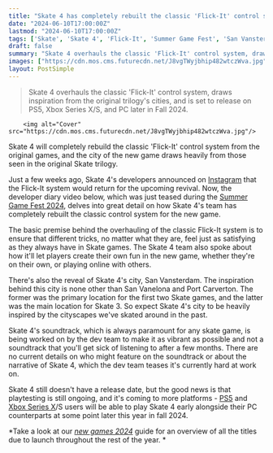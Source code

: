 ```yaml
---
title: "Skate 4 has completely rebuilt the classic 'Flick-It' control system, and draws on two classic Skate cities for its new location"
date: "2024-06-10T17:00:00Z"
lastmod: "2024-06-10T17:00:00Z"
tags: ['Skate', 'Skate 4', 'Flick-It', 'Summer Game Fest', 'San Vansterdam', 'San Vanelona', 'Port Carverton']
draft: false
summary: "Skate 4 overhauls the classic 'Flick-It' control system, draws inspiration from the original trilogy's cities, and is set to release on PS5, Xbox Series X/S, and PC later in Fall 2024."
images: ["https://cdn.mos.cms.futurecdn.net/J8vgTWyjbhip482wtczWva.jpg"]
layout: PostSimple
---
```

> Skate 4 overhauls the classic 'Flick-It' control system, draws inspiration from the original trilogy's cities, and is set to release on PS5, Xbox Series X/S, and PC later in Fall 2024.


        <img alt="Cover" src="https://cdn.mos.cms.futurecdn.net/J8vgTWyjbhip482wtczWva.jpg"/>
        
Skate 4 will completely rebuild the classic 'Flick-It' control system from the original games, and the city of the new game draws heavily from those seen in the original Skate trilogy. 

Just a few weeks ago, Skate 4's developers announced on [Instagram](https://www.instagram.com/reel/C2QDieig3FZ/) that the Flick-It system would return for the upcoming revival. Now, the developer diary video below, which was just teased during the [Summer Game Fest 2024](https://www.gamesradar.com/summer-game-fest-schedule-2024/), delves into great detail on how Skate 4's team has completely rebuilt the classic control system for the new game.

The basic premise behind the overhauling of the classic Flick-It system is to ensure that different tricks, no matter what they are, feel just as satisfying as they always have in Skate games. The Skate 4 team also spoke about how it'll let players create their own fun in the new game, whether they're on their own, or playing online with others.

There's also the reveal of Skate 4's city, San Vansterdam. The inspiration behind this city is none other than San Vanelona and Port Carverton. The former was the primary location for the first two Skate games, and the latter was the main location for Skate 3. So expect Skate 4's city to be heavily inspired by the cityscapes we've skated around in the past.

Skate 4's soundtrack, which is always paramount for any skate game, is being worked on by the dev team to make it as vibrant as possible and not a soundtrack that you'll get sick of listening to after a few months. There are no current details on who might feature on the soundtrack or about the narrative of Skate 4, which the dev team teases it's currently hard at work on.

Skate 4 still doesn't have a release date, but the good news is that playtesting is still ongoing, and it's coming to more platforms - [PS5](https://www.gamesradar.com/ps5-review/) and [Xbox Series X](https://www.gamesradar.com/xbox-series-x-review/)/S users will be able to play Skate 4 early alongside their PC counterparts at some point later this year in fall 2024.

*Take a look at our *[<em>new games 2024</em>](https://www.gamesradar.com/video-game-release-dates/)* guide for an overview of all the titles due to launch throughout the rest of the year. *
        